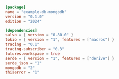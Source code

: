 
```toml  title="db-mongodb/Cargo.toml"
[package]
name = "example-db-mongodb"
version = "0.1.0"
edition = "2024"

[dependencies]
salvo = { version = "0.80.0" }
tokio = { version = "1", features = ["macros"] }
tracing = "0.1"
tracing-subscriber = "0.3"
futures.workspace = true
serde = { version = "1", features = ["derive"] }
serde_json = "1"
mongodb = "2"
thiserror = "1"

```